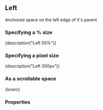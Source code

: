 
<CommonHeader />

<Meta title="Components/Left" component={Left} />

## Left

Anchored space on the left edge of it's parent.

### Specifying a % size

<Preview>
	<Story name="Default (%)">
		<ViewPort>
			<Left style={green} size="50%">
				{description("Left 50%")}
			</Left>
		</ViewPort>
	</Story>
</Preview>

### Specifying a pixel size

<Preview>
	<Story name="Default (px)">
		<ViewPort>
			<Left style={green} size={300}>
				{description("Left 300px")}
			</Left>
		</ViewPort>
	</Story>
</Preview>

### As a scrollable space

<Preview>
	<Story name="Scrollable">
		<ViewPort>
			<Left style={green} size={300} scrollable={true}>
				{lorem}
			</Left>
		</ViewPort>
	</Story>
</Preview>

### Properties

<Story name="Properties">
	<PropsTable>
		<AnchoredProps />
		<StandardProps />
	</PropsTable>
</Story>